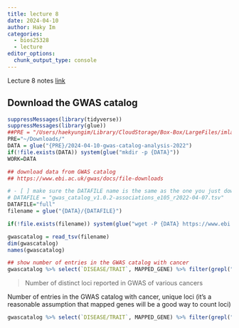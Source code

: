 ```yaml
---
title: lecture 8
date: 2024-04-10
author: Haky Im
categories:
  - bios25328
  - lecture
editor_options: 
  chunk_output_type: console
---
```


Lecture 8 notes [link](https://www.icloud.com/keynote/025sZaAoLKDAekdsgjQ7-KAhg#L8-QTL-analysis-GTEx-2024)

## Download the GWAS catalog

```r
suppressMessages(library(tidyverse))
suppressMessages(library(glue))
##PRE = "/Users/haekyungim/Library/CloudStorage/Box-Box/LargeFiles/imlab-data/data-Github/web-data"
PRE="~/Downloads/"
DATA = glue("{PRE}/2024-04-10-gwas-catalog-analysis-2022")
if(!file.exists(DATA)) system(glue("mkdir -p {DATA}"))
WORK=DATA

## download data from GWAS catalog
## https://www.ebi.ac.uk/gwas/docs/file-downloads

# - [ ] make sure the DATAFILE name is the same as the one you just downloaded
# DATAFILE = "gwas_catalog_v1.0.2-associations_e105_r2022-04-07.tsv"
DATAFILE="full"
filename = glue("{DATA}/{DATAFILE}")

if(!file.exists(filename)) system(glue("wget -P {DATA} https://www.ebi.ac.uk/gwas/api/search/downloads/full"))


```


```r

gwascatalog = read_tsv(filename)
dim(gwascatalog)
names(gwascatalog)

```


```r
## show number of entries in the GWAS catalog with cancer
gwascatalog %>% select(`DISEASE/TRAIT`, MAPPED_GENE) %>% filter(grepl("cancer",`DISEASE/TRAIT`)) %>% dim()

```

> Number of distinct loci reported in GWAS of various cancers

Number of entries in the GWAS catalog with cancer, unique loci (it's a reasonable assumption that mapped genes will be a good way to count loci)

```r

gwascatalog %>% select(`DISEASE/TRAIT`, MAPPED_GENE) %>% filter(grepl("cancer",`DISEASE/TRAIT`)) %>% unique() %>% dim()

```
